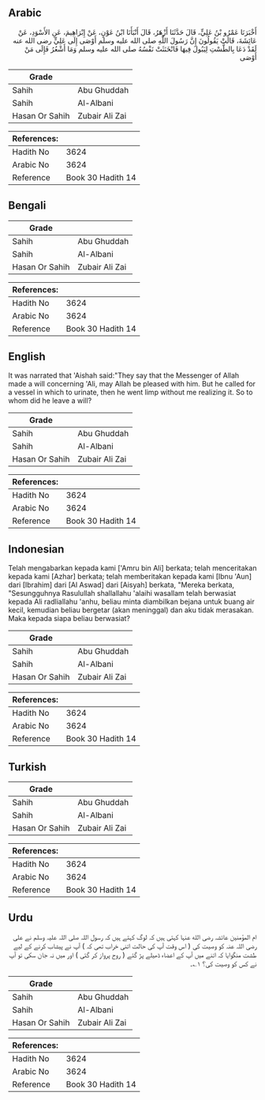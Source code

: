 ## Arabic


<div dir="rtl" lang="ar" style={{fontSize:'larger',backgroundColor:'#f8f9fa',padding:20}}>
أَخْبَرَنَا عَمْرُو بْنُ عَلِيٍّ، قَالَ حَدَّثَنَا أَزْهَرُ، قَالَ أَنْبَأَنَا ابْنُ عَوْنٍ، عَنْ إِبْرَاهِيمَ، عَنِ الأَسْوَدِ، عَنْ عَائِشَةَ، قَالَتْ يَقُولُونَ إِنَّ رَسُولَ اللَّهِ صلى الله عليه وسلم أَوْصَى إِلَى عَلِيٍّ رضى الله عنه لَقَدْ دَعَا بِالطَّسْتِ لِيَبُولَ فِيهَا فَانْخَنَثَتْ نَفْسُهُ صلى الله عليه وسلم وَمَا أَشْعُرُ فَإِلَى مَنْ أَوْصَى
</div>
<div style={{backgroundColor:'#f8f9fa',padding:20, marginBottom: 10}}><table> <thead> <tr> <th>Grade</th> <th></th> </tr> </thead> <tbody> <tr><td>Sahih</td><td>Abu Ghuddah</td></tr><tr><td>Sahih</td><td>Al-Albani</td></tr><tr><td>Hasan Or Sahih</td><td>Zubair Ali Zai</td></tr></tbody></table><table> <thead> <tr> <th>References:</th> <th></th> </tr> </thead> <tbody><tr><td>Hadith No</td><td>3624</td></tr><tr><td>Arabic No</td><td>3624</td></tr><tr><td>Reference</td><td>Book 30 Hadith 14</td></tr></tbody></table></div>

## Bengali


<div dir="ltr" lang="bn" style={{fontSize:'larger',backgroundColor:'#f8f9fa',padding:20}}>

</div>
<div style={{backgroundColor:'#f8f9fa',padding:20, marginBottom: 10}}><table> <thead> <tr> <th>Grade</th> <th></th> </tr> </thead> <tbody> <tr><td>Sahih</td><td>Abu Ghuddah</td></tr><tr><td>Sahih</td><td>Al-Albani</td></tr><tr><td>Hasan Or Sahih</td><td>Zubair Ali Zai</td></tr></tbody></table><table> <thead> <tr> <th>References:</th> <th></th> </tr> </thead> <tbody><tr><td>Hadith No</td><td>3624</td></tr><tr><td>Arabic No</td><td>3624</td></tr><tr><td>Reference</td><td>Book 30 Hadith 14</td></tr></tbody></table></div>

## English


<div dir="ltr" lang="en" style={{fontSize:'larger',backgroundColor:'#f8f9fa',padding:20}}>
It was narrated that 'Aishah said:"They say that the Messenger of Allah made a will concerning 'Ali, may Allah be pleased with him. But he called for a vessel in which to urinate, then he went limp without me realizing it. So to whom did he leave a will?
</div>
<div style={{backgroundColor:'#f8f9fa',padding:20, marginBottom: 10}}><table> <thead> <tr> <th>Grade</th> <th></th> </tr> </thead> <tbody> <tr><td>Sahih</td><td>Abu Ghuddah</td></tr><tr><td>Sahih</td><td>Al-Albani</td></tr><tr><td>Hasan Or Sahih</td><td>Zubair Ali Zai</td></tr></tbody></table><table> <thead> <tr> <th>References:</th> <th></th> </tr> </thead> <tbody><tr><td>Hadith No</td><td>3624</td></tr><tr><td>Arabic No</td><td>3624</td></tr><tr><td>Reference</td><td>Book 30 Hadith 14</td></tr></tbody></table></div>

## Indonesian


<div dir="ltr" lang="id" style={{fontSize:'larger',backgroundColor:'#f8f9fa',padding:20}}>
Telah mengabarkan kepada kami ['Amru bin Ali] berkata; telah menceritakan kepada kami [Azhar] berkata; telah memberitakan kepada kami [Ibnu 'Aun] dari [Ibrahim] dari [Al Aswad] dari [Aisyah] berkata, "Mereka berkata, "Sesungguhnya Rasulullah shallallahu 'alaihi wasallam telah berwasiat kepada Ali radliallahu 'anhu, beliau minta diambilkan bejana untuk buang air kecil, kemudian beliau bergetar (akan meninggal) dan aku tidak merasakan. Maka kepada siapa beliau berwasiat?
</div>
<div style={{backgroundColor:'#f8f9fa',padding:20, marginBottom: 10}}><table> <thead> <tr> <th>Grade</th> <th></th> </tr> </thead> <tbody> <tr><td>Sahih</td><td>Abu Ghuddah</td></tr><tr><td>Sahih</td><td>Al-Albani</td></tr><tr><td>Hasan Or Sahih</td><td>Zubair Ali Zai</td></tr></tbody></table><table> <thead> <tr> <th>References:</th> <th></th> </tr> </thead> <tbody><tr><td>Hadith No</td><td>3624</td></tr><tr><td>Arabic No</td><td>3624</td></tr><tr><td>Reference</td><td>Book 30 Hadith 14</td></tr></tbody></table></div>

## Turkish


<div dir="ltr" lang="tr" style={{fontSize:'larger',backgroundColor:'#f8f9fa',padding:20}}>

</div>
<div style={{backgroundColor:'#f8f9fa',padding:20, marginBottom: 10}}><table> <thead> <tr> <th>Grade</th> <th></th> </tr> </thead> <tbody> <tr><td>Sahih</td><td>Abu Ghuddah</td></tr><tr><td>Sahih</td><td>Al-Albani</td></tr><tr><td>Hasan Or Sahih</td><td>Zubair Ali Zai</td></tr></tbody></table><table> <thead> <tr> <th>References:</th> <th></th> </tr> </thead> <tbody><tr><td>Hadith No</td><td>3624</td></tr><tr><td>Arabic No</td><td>3624</td></tr><tr><td>Reference</td><td>Book 30 Hadith 14</td></tr></tbody></table></div>

## Urdu


<div dir="rtl" lang="ur" style={{fontSize:'larger',backgroundColor:'#f8f9fa',padding:20}}>
ام المؤمنین عائشہ رضی الله عنہا کہتی ہیں کہ لوگ کہتے ہیں کہ رسول اللہ صلی اللہ علیہ وسلم نے علی رضی اللہ عنہ کو وصیت کی ( اس وقت آپ کی حالت اتنی خراب تھی کہ ) آپ نے پیشاب کرنے کے لیے طشت منگوایا کہ اتنے میں آپ کے اعضاء ڈھیلے پڑ گئے ( روح پرواز کر گئی ) اور میں نہ جان سکی تو آپ نے کس کو وصیت کی؟ ۱؎۔
</div>
<div style={{backgroundColor:'#f8f9fa',padding:20, marginBottom: 10}}><table> <thead> <tr> <th>Grade</th> <th></th> </tr> </thead> <tbody> <tr><td>Sahih</td><td>Abu Ghuddah</td></tr><tr><td>Sahih</td><td>Al-Albani</td></tr><tr><td>Hasan Or Sahih</td><td>Zubair Ali Zai</td></tr></tbody></table><table> <thead> <tr> <th>References:</th> <th></th> </tr> </thead> <tbody><tr><td>Hadith No</td><td>3624</td></tr><tr><td>Arabic No</td><td>3624</td></tr><tr><td>Reference</td><td>Book 30 Hadith 14</td></tr></tbody></table></div>